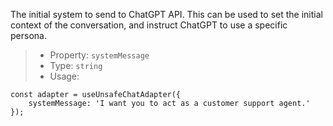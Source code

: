 The initial system to send to ChatGPT API. This can be used to set the initial context of the conversation, and
instruct ChatGPT to use a specific persona.

> * Property: `systemMessage`
> * Type: `string`
> * Usage:

```tsx
const adapter = useUnsafeChatAdapter({
    systemMessage: 'I want you to act as a customer support agent.'
});
```

